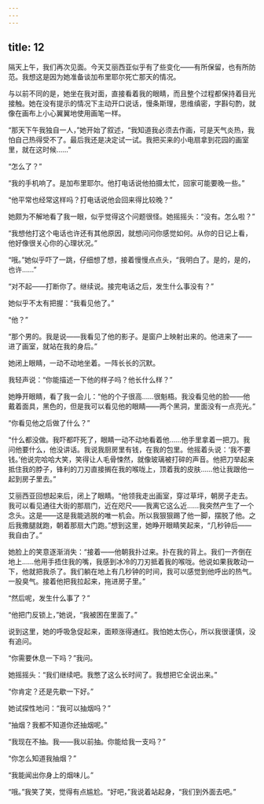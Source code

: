 ```yaml
---
---
---
```

title: 12
---




隔天上午，我们再次见面。今天艾丽西亚似乎有了些变化——有所保留，也有所防范。我想这是因为她准备谈加布里耶尔死亡那天的情况。

与以前不同的是，她坐在我对面，直接看着我的眼睛，而且整个过程都保持着目光接触。她在没有提示的情况下主动开口说话，慢条斯理，思维缜密，字斟句酌，就像在画布上小心翼翼地使用画笔一样。

“那天下午我独自一人，”她开始了叙述，“我知道我必须去作画，可是天气炎热，我怕自己热得受不了。最后我还是决定试一试。我把买来的小电扇拿到花园的画室里，就在这时候……”

“怎么了？”

“我的手机响了。是加布里耶尔。他打电话说他拍摄太忙，回家可能要晚一些。”

“他平常也经常这样吗？打电话说他会回来得比较晚？”

她颇为不解地看了我一眼，似乎觉得这个问题很怪。她摇摇头：“没有。怎么啦？”

“我想他打这个电话也许还有其他原因，就想问问你感觉如何。从你的日记上看，他好像很关心你的心理状况。”

“哦。”她似乎吓了一跳，仔细想了想，接着慢慢点点头，“我明白了。是的，是的，也许……”

“对不起——打断你了。继续说。接完电话之后，发生什么事没有？”

她似乎不太有把握：“我看见他了。”

“他？”

“那个男的。我是说——我看见了他的影子。是窗户上映射出来的。他进来了——进了画室，就站在我的身后。”

她闭上眼睛，一动不动地坐着。一阵长长的沉默。

我轻声说：“你能描述一下他的样子吗？他长什么样？”

她睁开眼睛，看了我一会儿：“他的个子很高……很魁梧。我没看见他的脸——他戴着面具，黑色的，但是我可以看见他的眼睛——两个黑洞，里面没有一点亮光。”

“你看见他之后做了什么？”

“什么都没做。我吓都吓死了，眼睛一动不动地看着他……他手里拿着一把刀。我问他要什么，他没讲话。我说我厨房里有钱，在我的包里。他摇着头说：‘我不要钱。’他说完哈哈大笑，笑得让人毛骨悚然，就像玻璃被打碎的声音。他把刀举起来抵住我的脖子，锋利的刀刃直接搁在我的喉咙上，顶着我的皮肤……他让我跟他一起到房子里去。”

艾丽西亚回想起来后，闭上了眼睛。“他领我走出画室，穿过草坪，朝房子走去。我可以看见通往大街的那扇门，近在咫尺——我离它这么近……我突然产生了一个念头。这是——这是我能逃脱的唯一机会。所以我狠狠踢了他一脚，摆脱了他。之后我撒腿就跑，朝着那扇大门跑。”想到这里，她睁开眼睛笑起来，“几秒钟后——我自由了。”

她脸上的笑意逐渐消失：“接着——他朝我扑过来。扑在我的背上。我们一齐倒在地上……他用手捂住我的嘴，我感到冰冷的刀刃抵着我的喉咙。他说如果我敢动一下，他就把我杀了。我们躺在地上有几秒钟的时间，我可以感觉到他呼出的热气。一股臭气。接着他把我拉起来，拖进房子里。”

“然后呢，发生什么事了？”

“他把门反锁上，”她说，“我被困在里面了。”

说到这里，她的呼吸急促起来，面颊涨得通红。我怕她太伤心，所以我很谨慎，没有追问。

“你需要休息一下吗？”我问。

她摇摇头：“我们继续吧。我憋了这么长时间了。我想把它全说出来。”

“你肯定？还是先歇一下好。”

她试探性地问：“我可以抽烟吗？”

“抽烟？我都不知道你还抽烟呢。”

“我现在不抽。我——我以前抽。你能给我一支吗？”

“你怎么知道我抽烟？”

“我能闻出你身上的烟味儿。”

“哦。”我笑了笑，觉得有点尴尬。“好吧，”我说着站起身，“我们到外面去吧。”